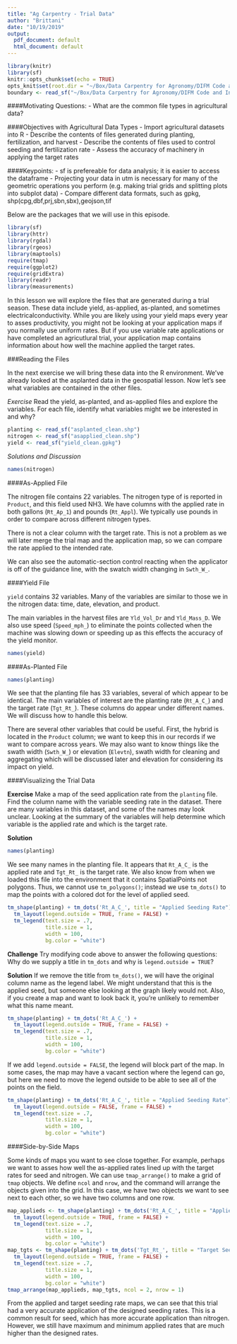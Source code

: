 ```yaml
---
title: "Ag Carpentry - Trial Data"
author: "Brittani"
date: "10/19/2019"
output:
  pdf_document: default
  html_document: default
---
```


```r
library(knitr)
library(sf)
knitr::opts_chunk$set(echo = TRUE)
opts_knit$set(root.dir = "~/Box/Data Carpentry for Agronomy/DIFM Code and Information/hord f98")
boundary <- read_sf("~/Box/Data Carpentry for Agronomy/DIFM Code and Information/hord f98/boundary.gpkg")
```
####Motivating Questions:
- What are the common file types in agricultural data?

####Objectives with Agricultural Data Types
- Import agricultural datasets into R
- Describe the contents of files generated during planting, fertilization, and harvest
- Describe the contents of files used to control seeding and fertilization rate
- Assess the accuracy of machinery in applying the target rates

####Keypoints:
- sf is prefereable for data analysis; it is easier to access the dataframe
- Projecting your data in utm is necessary for many of the geometric operations you perform (e.g. making trial grids and splitting plots into subplot data)
- Compare different data formats, such as gpkg, shp(cpg,dbf,prj,sbn,sbx),geojson,tif

Below are the packages that we will use in this episode.

```r
library(sf)
library(httr)
library(rgdal)
library(rgeos)
library(maptools)
require(tmap)
require(ggplot2)
require(gridExtra)
library(readr)
library(measurements)
```

In this lesson we will explore the files that are generated during a trial season. These data include yield, as-applied, as-planted, and sometimes electricalconductivity. While you are likely using your yield maps every year to asses productivity, you might not be looking at your application maps if you normally use uniform rates. But if you use variable rate applications or have completed an agricutlural trial, your application map contains information about how well the machine applied the target rates. 

###Reading the Files

In the next exercise we will bring these data into the R environment. We've already looked at the asplanted data in the geospatial lesson. Now let's see what variables are contained in the other files. 

*Exercise*
Read the yield, as-planted, and as-applied files and explore the variables.
For each file, identify what variables might we be interested in and why?

```r
planting <- read_sf("asplanted_clean.shp")
nitrogen <- read_sf("asapplied_clean.shp")
yield <- read_sf("yield_clean.gpkg")
```

*Solutions and Discussion*
```r
names(nitrogen)
```

####As-Applied File

The nitrogen file contains 22 variables. The nitrogen type of is reported in `Product`, and this field used NH3. We have columns with the applied rate in both gallons (`Rt_Ap_1`) and pounds (`Rt_Appl`). We typically use pounds in order to compare across different nitrogen types.

There is not a clear column with the target rate. This is not a problem as we will later merge the trial map and the application map, so we can compare the rate applied to the intended rate.

We can also see the automatic-section control reacting when the applicator is off of the guidance line, with the swatch width changing in `Swth_W_`. 

####Yield File

`yield` contains 32 variables. Many of the variables are similar to those we in the nitrogen data: time, date, elevation, and product. 

The main variables in the harvest files are `Yld_Vol_Dr` and `Yld_Mass_D`. We also use speed (`Speed_mph_`) to eliminate the points collected when the machine was slowing down or speeding up as this effects the accuracy of the yield monitor. 

```r
names(yield)
```

####As-Planted File

```r
names(planting)
```

We see that the planting file has 33 variables, several of which appear to be identical. The main variables of interest are the planting rate (`Rt_A_C_`) and the target rate (`Tgt_Rt_`). These columns do appear under different names. We will discuss how to handle this below.

There are several other variables that could be useful. First, the hybrid is located in the `Product` column; we want to keep this in our records if we want to compare across years. We may also want to know things like the swath width (`Swth_W_`) or elevation (`Elevtn`), swath width for cleaning and aggregating which will be discussed later and elevation for considering its impact on yield.

####Visualizing the Trial Data

**Exercise**
Make a map of the seed application rate from the `planting` file.
Find the column name with the variable seeding rate in the dataset. There are many variables in this dataset, and some of the names may look unclear. Looking at the summary of the variables will help determine which variable is the applied rate and which is the target rate. 


**Solution**
```r
names(planting)
```

We see many names in the planting file. It appears that `Rt_A_C_` is the applied rate and `Tgt_Rt_` is the target rate. We also know from when we loaded this file into the environment that it contains SpatialPoints not polygons. Thus, we cannot use `tm_polygons()`; instead we use `tm_dots()` to map the points with a colored dot for the level of applied seed.  

```r
tm_shape(planting) + tm_dots('Rt_A_C_', title = "Applied Seeding Rate") +
  tm_layout(legend.outside = TRUE, frame = FALSE) +
  tm_legend(text.size = .7,
            title.size = 1,
            width = 100,
            bg.color = "white")
```

**Challenge** 
Try modifying code above to answer the following questions: Why do we supply
a title in `tm_dots` and why is `legend.outside = TRUE`?

**Solution**
If we remove the title from `tm_dots()`, we will have the original column name as the legend label. We might understand that this is the applied seed, but someone else looking at the graph likely would not. Also, if you create a map and want to look back it, you're unlikely to remember what this name meant.

```r
tm_shape(planting) + tm_dots('Rt_A_C_') +
  tm_layout(legend.outside = TRUE, frame = FALSE) +
  tm_legend(text.size = .7,
            title.size = 1,
            width = 100,
            bg.color = "white")
```

If we add `legend.outside = FALSE`, the legend will block part of the map. In some cases, the map may have a vacant section where the legend can go, but here we need to move the legend outside to be able to see all of the points on the field. 

```r
tm_shape(planting) + tm_dots('Rt_A_C_', title = "Applied Seeding Rate") +
  tm_layout(legend.outside = FALSE, frame = FALSE) +
  tm_legend(text.size = .7,
            title.size = 1,
            width = 100,
            bg.color = "white")
```

####Side-by-Side Maps

Some kinds of maps you want to see close together. For example, perhaps we want to asses how well the as-applied rates lined up with the target rates for seed and nitrogen. We can use `tmap_arrange()` to make a grid of `tmap` objects. We define `ncol` and `nrow`, and the command will arrange the objects given into the grid. In this case, we have two objects we want to see next to each other, so we have two columns and one row. 

```r
map_applieds <- tm_shape(planting) + tm_dots('Rt_A_C_', title = "Applied Seeding Rate") +
  tm_layout(legend.outside = TRUE, frame = FALSE) +
  tm_legend(text.size = .7,
            title.size = 1,
            width = 100,
            bg.color = "white")
map_tgts <- tm_shape(planting) + tm_dots('Tgt_Rt_', title = "Target Seeding Rate") +
  tm_layout(legend.outside = TRUE, frame = FALSE) +
  tm_legend(text.size = .7,
            title.size = 1,
            width = 100,
            bg.color = "white")
tmap_arrange(map_applieds, map_tgts, ncol = 2, nrow = 1)
```

From the applied and target seeding rate maps, we can see that this trial had a very accurate application of the designed seeding rates. This is a common result for seed, which has more accurate application than nitrogen. However, we still have maximum and minimum applied rates that are much higher than the designed rates. 


